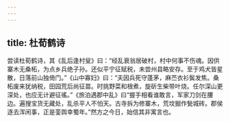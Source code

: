 ```yaml
---
---
---
```

title: 杜荀鹤诗
---




尝读杜荀鹤诗，其《乱后逢村叟》曰：“经乱衰翁居破村，村中何事不伤魂。因供寨木无桑柘，为点乡兵绝子孙。还似平宁征赋税，未尝州县略安存。至于鸡犬皆星散，日落前山独倚门。”《山中寡妇》曰：“夫因兵死守蓬茅，麻苎衣衫鬓发焦。桑柘废来犹纳税，田园荒后尚征苗。时挑野菜和根煮，旋斫生柴带叶烧。任尔深山更深处，也应无计避征徭。”《旅泊遇郡中乱》曰“握手相看谁敢言，军家刀剑在腰边。遍搜宝货无藏处，乱杀平人不怕天。古寺拆为修寨木，荒坟掘作甃城砖。郡侯逐去浑闲事，正是銮舆幸蜀年。”然方之今日，始信其非寓言也。